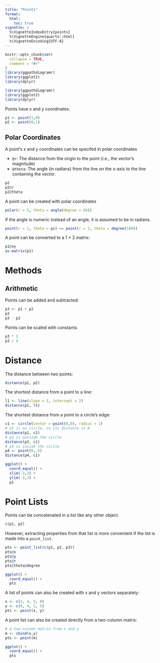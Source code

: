 ```yaml
---
title: "Points"
format: 
  html:
    toc: true
vignette: >
  %\VignetteIndexEntry{points}
  %\VignetteEngine{quarto::html}
  %\VignetteEncoding{UTF-8}
---
```


```r
knitr::opts_chunk$set(
  collapse = TRUE,
  comment = "#>"
)
library(ggpathdiagramr)
library(ggplot2)
library(dplyr)
```

```r
library(ggpathdiagramr)
library(ggplot2)
library(dplyr)
```

Points have x and y coordinates. 

```r
p1 <- point(1,0)
p2 <- point(0,1)
```

## Polar Coordinates

A point's x and y coordinates can be specifed in polar coordinates

* `@r`: The distance from the origin to the point (i.e., the vector's magnitude)
* `@theta`: The angle (in radians) from the line on the x-axis to the line containing the vector.

```r
p2
p2@r
p2@theta
```

A point can be created with polar coordinates

```r
polar(r = 5, theta = angle(degree = 60))
```

If the angle is numeric instead of an angle, it is assumed to be in radians. 

```r
point(r = 1, theta = pi) == point(r = 1, theta = degree(180))

```


A point can be converted to a 1 &times; 2 matrix:

```r
p1@xy
as.matrix(p1)
```

# Methods

## Arithmetic

Points can be added and subtracted:

```r
p3 <- p1 + p2
p3
p3 - p2
```

Points can be scaled with constants

```r
p3 * 2
p3 / 4
```

# Distance

The distance between two points:

```r
distance(p1, p2)
```

The shortest distance from a point to a line:

```r
l1 <- line(slope = 1, intercept = 2)
distance(p1, l1)
```

The shortest distance from a point to a circle's edge:

```r
c1 <- circle(center = point(0,0), radius = 1)
# p1 is on circle, so its distance is 0
distance(p1, c1)
# p3 is outside the circle
distance(p3, c1)
# p4 is inside the circle
p4 <- point(0,.5)
distance(p4, c1)
```



```r
ggplot() +
  coord_equal() + 
  xlim(-3,3) + 
  ylim(-3,3) +
  p1
```



# Point Lists

Points can be concatenated in a list like any other object.

```r
c(p1, p2)
```

However, extracting properties from that list is more convenient if the list is made into a `point_list`.

```r
pts <- point_list(c(p1, p2, p3))
pts@x
pts@y
pts@r
pts@theta@degree
```


```r
ggplot() +
  coord_equal() +
  pts
```


A list of points can also be created with x and y vectors separately:

```r
x <- c(2, 4, 5, 0)
y <- c(0, 4, 2, 5)
pts <- point(x, y)
```

A point list can also be created directly from a two-column matrix:

```r
# A two-column matrix from x and y
m <- cbind(x,y)
pts <- point(m)
```



```r
ggplot() +
  coord_equal() +
  pts
```







